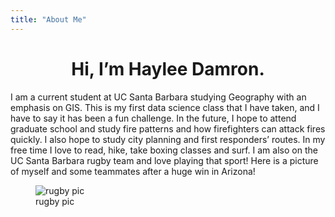 ```yaml
---
title: "About Me"
---
```

  
<center>
# Hi, I'm Haylee Damron. 
</center>
  
I am a current student at UC Santa Barbara studying Geography with an emphasis on GIS. This is my first data science class that I have taken, and I have to say it has been a fun challenge. In the future, I hope to attend graduate school and study fire patterns and how firefighters can attack fires quickly. I also hope to study city planning and first responders' routes. 
In my free time I love to read, hike, take boxing classes and surf. I am also on the UC Santa Barbara rugby team and love playing that sport! Here is a picture of myself and some teammates after a huge win in Arizona!

![rugby pic](~/Github/Geog-13-Labs/LAB01/rugby.img/rugby.jpeg)

